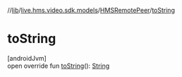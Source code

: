 //[lib](/api-reference/android/v2/home/content)/[live.hms.video.sdk.models](../index)/[HMSRemotePeer](index)/[toString](to-string)

# toString

[androidJvm]\
open override fun [toString](to-string)(): [String](https://kotlinlang.org/api/latest/jvm/stdlib/kotlin/-string/index.html)
